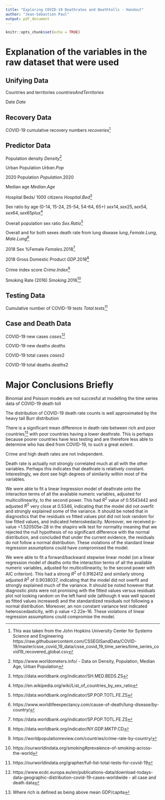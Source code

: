 ```yaml
---
title: "Exploring COVID-19 Deathrates and Deathtolls - Handout"
author: "Jean-Sebastien Paul"
output: pdf_document
---
```


```r
knitr::opts_chunk$set(echo = TRUE)
```

# Explanation of the variables in the raw dataset that were used

## Unifying Data
Countries and territories $countriesAndTerritories$

Date $Date$

## Recovery Data
COVID-19 cumulative recovery numbers $recoveries$^[This was taken from the John Hopkins University Center for Systems Science and Engineering https://raw.githubusercontent.com/CSSEGISandData/COVID-19/master/csse_covid_19_data/csse_covid_19_time_series/time_series_covid19_recovered_global.csv]

## Predictor Data
Population density $Density$^[https://www.worldometers.info/ - Data on Density, Population, Median Age, Urban Population]

Urban Population $Urban.Pop$

2020 Population $Population.2020$

Median age $Median.Age$

Hospital Beds/ 1000 citizens $Hospital.Bed$^[https://data.worldbank.org/indicator/SH.MED.BEDS.ZS]

Sex ratio by age (0-14, 15-24, 25-54, 54-64, 65+) $sex14, sex25, sex54, sex64, sex65plus$^[https://en.wikipedia.org/wiki/List_of_countries_by_sex_ratio]

Overall population sex ratio $Sex.Ratio$^[https://data.worldbank.org/indicator/SP.POP.TOTL.FE.ZS]

Overall and for both sexes death rate from lung disease $lung, Female.Lung, Male.Lung$^[https://www.worldlifeexpectancy.com/cause-of-death/lung-disease/by-country/]

2018 Sex %Female $Females.2018$^[https://data.worldbank.org/indicator/SP.POP.TOTL.FE.ZS]

2018 Gross Domestic Product $GDP.2018$^[https://data.worldbank.org/indicator/NY.GDP.MKTP.CD]

Crime index score $Crime.Index$^[https://worldpopulationreview.com/countries/crime-rate-by-country/]

Smoking Rate (2016) $Smoking.2016$^[https://ourworldindata.org/smoking#prevalence-of-smoking-across-the-world]

## Testing Data
Cumulative number of COVID-19 tests $Total.tests$^[https://ourworldindata.org/grapher/full-list-total-tests-for-covid-19]

## Case and Death Data
COVID-19 new cases $cases$^[https://www.ecdc.europa.eu/en/publications-data/download-todays-data-geographic-distribution-covid-19-cases-worldwide - all case and death data]

COVID-19 new deaths $deaths$

COVID-19 total cases $cases2$

COVID-19 total deaths $deaths2$


# Major Conclusions Briefly

Binomial and Poisson models are not succesful at modelling the time series data of COVID-19 death toll

The distribution of COVID-19 death rate counts is well approximated by the heavy tail Burr distribution

There is a significant mean difference in death rate between rich and poor countries^[Where rich is defined as being above mean GDP/capita] with poor countries having a lower deathrate. This is perhaps because poorer countries have less testing and are therefore less able to determine who has died from COVID-19, to such a great extent.

Crime and high death rates are not independent.

Death rate is actually not strongly correlated much at all with the other variables. Perhaps this indicates that deathrate is relatively constant. Interestingly, we dont see high degrees of similarity within most of the variables. 

We were able to fit a linear lregression model of deathrate onto the interaction terms of all the available numeric variables, adjusted for multicollinearity, to the second power. This had $R^2$ value of 0.5543442 and adjusted $R^2$ very close at 0.5346, indicating that the model did not overfit and strongly explained some of the variance. It should be noted that in diagnostics that the residuals vs fitted values plot did not look random for low fitted values, and indicated heteroskedacity. Moreover, we received p-value <1.520505e-28 in the shapiro wilk test for normality meaning that we rejected the null hypothesis of no significant difference with the normal distribution, and concluded that under the current evidence, the residuals do not follow a normal distribution. These violations of the standard linear regression assumptions could have compromised the model.


We were able to fit a forward/backward stepwise linear model (on a linear regression model of deaths onto the interaction terms of all the available numeric variables, adjusted for multicollinearity, to the second power with AIC criterion). This had a strong $R^2$ of 0.9162412 and similarly strong adjusted $R^2$ of 0.9038037, indicating that the model did not overfit and strongly explained much of the variance. It should be noted however that diagnostic plots were not promising with the fitted values versus residuals plot not looking random on the left hand side (although it was well spaced as fitted values increased) and the standardized residuals not following a normal distribution. Moreover, an non constant variance test indicated heteroscedasticity, with p value <2.22e-16. These violations of linear regression assumptions could compromise the model.











